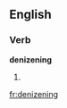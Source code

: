 ==English==

===Verb===
'''denizening'''

# {{present participle of|[[denizen]]}}

[[fr:denizening]]
